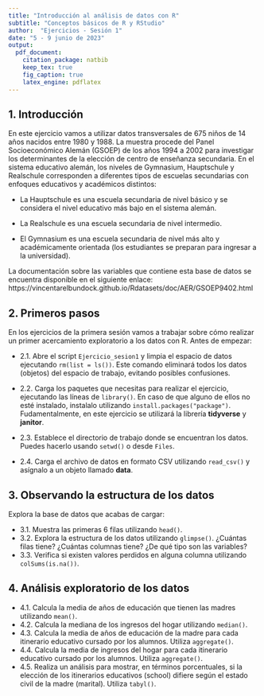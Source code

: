 ```yaml
---
title: "Introducción al análisis de datos con R"
subtitle: "Conceptos básicos de R y RStudio"
author:  "Ejercicios - Sesión 1"
date: "5 - 9 junio de 2023"
output:
  pdf_document:
    citation_package: natbib
    keep_tex: true
    fig_caption: true
    latex_engine: pdflatex
---
```


## 1. Introducción

En este ejercicio vamos a utilizar datos transversales de 675 niños de 14 años nacidos entre 1980 y 1988. La muestra procede del Panel Socioeconómico Alemán (GSOEP) de los años 1994 a 2002 para investigar los determinantes de la elección de centro de enseñanza secundaria. En el sistema educativo alemán, los niveles de Gymnasium, Hauptschule y Realschule corresponden a diferentes tipos de escuelas secundarias con enfoques educativos y académicos distintos:

- La Hauptschule es una escuela secundaria de nivel básico y se considera el nivel educativo más bajo en el sistema alemán.

- La Realschule es una escuela secundaria de nivel intermedio.

- El Gymnasium es una escuela secundaria de nivel más alto y académicamente orientada (los estudiantes se preparan para ingresar a la universidad).

La documentación sobre las variables que contiene esta base de datos se encuentra disponible en el siguiente enlace: https://vincentarelbundock.github.io/Rdatasets/doc/AER/GSOEP9402.html 

## 2. Primeros pasos 

En los ejercicios de la primera sesión vamos a trabajar sobre cómo realizar un primer acercamiento exploratorio a los datos con R. Antes de empezar:

* 2.1. Abre el script `Ejercicio_sesion1` y limpia el espacio de datos ejecutando `rm(list = ls())`. Este comando eliminará todos los datos (objetos) del espacio de trabajo, evitando posibles confusiones.

* 2.2. Carga los paquetes que necesitas para realizar el ejercicio, ejecutando las líneas de `library()`. En caso de que alguno de ellos no esté instalado, instalalo utilizando `install.packages("package")`. Fudamentalmente, en este ejercicio se utilizará la librería **tidyverse** y **janitor**.

* 2.3. Establece el directorio de trabajo donde se encuentran los datos. Puedes hacerlo usando `setwd()` o desde `Files`.

* 2.4. Carga el archivo de datos en formato CSV utilizando `read_csv()` y asígnalo a un objeto llamado **data**.

## 3. Observando la estructura de los datos

Explora la base de datos que acabas de cargar:

* 3.1. Muestra las primeras 6 filas utilizando `head()`.
* 3.2. Explora la estructura de los datos utilizando `glimpse()`. ¿Cuántas filas tiene? ¿Cuántas columnas tiene? ¿De qué tipo son las variables?
* 3.3. Verifica si existen valores perdidos en alguna columna utilizando `colSums(is.na())`.
  
## 4. Análisis exploratorio de los datos

* 4.1. Calcula la media de años de educación que tienen las madres utilizando `mean()`.
* 4.2. Calcula la mediana de los ingresos del hogar utilizando `median()`.
* 4.3. Calcula la media de años de educación de la madre para cada itinerario educativo cursado por los alumnos. Utiliza `aggregate()`.
* 4.4. Calcula la media de ingresos del hogar para cada itinerario educativo cursado por los alumnos. Utiliza `aggregate()`.
* 4.5. Realiza un análisis para mostrar, en términos porcentuales, si la elección de los itinerarios educativos (school) difiere según el estado civil de la madre (marital). Utiliza `tabyl()`.
